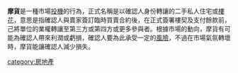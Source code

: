 '''摩貨'''是一種市場[[投機|投機]]的行為，正式名稱是以確認人身份轉讓的二手私人住宅或[[樓花|樓花]]，意思是指確認人與賣家簽訂臨時買賣合約後，在正式簽署樓契及支付餘款前，己將單位的業權轉讓至第三方或第四方或更多參與者。根據市場的動向，摩貨有可能為確認人帶來利潤或虧損，確認人要為此承受一定的[[風險|風險]]，不過在市場氣氛轉壞時，摩貨能讓確認人減少損失。

[[category:房地產|category:房地產]]